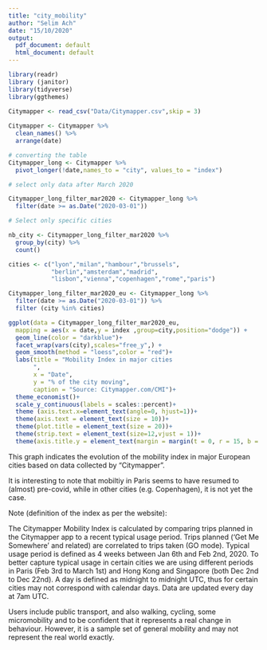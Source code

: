 ```yaml
---
title: "city_mobility"
author: "Selim Ach"
date: "15/10/2020"
output:
  pdf_document: default
  html_document: default
---
```


```r

library(readr)
library (janitor)
library(tidyverse)
library(ggthemes)

Citymapper <- read_csv("Data/Citymapper.csv",skip = 3) 
   
Citymapper <- Citymapper %>% 
  clean_names() %>% 
  arrange(date)

# converting the table
Citymapper_long <- Citymapper %>%
  pivot_longer(!date,names_to = "city", values_to = "index")


```

```r

# select only data after March 2020

Citymapper_long_filter_mar2020 <- Citymapper_long %>% 
  filter(date >= as.Date("2020-03-01"))

# Select only specific cities

nb_city <- Citymapper_long_filter_mar2020 %>% 
  group_by(city) %>% 
  count()

cities <- c("lyon","milan","hambour","brussels", 
            "berlin","amsterdam","madrid",
            "lisbon","vienna","copenhagen","rome","paris")

Citymapper_long_filter_mar2020_eu <- Citymapper_long %>% 
  filter(date >= as.Date("2020-03-01")) %>% 
  filter (city %in% cities)

ggplot(data = Citymapper_long_filter_mar2020_eu,
  mapping = aes(x = date,y = index ,group=city,position="dodge")) +
  geom_line(color = "darkblue")+
  facet_wrap(vars(city),scales="free_y",) +
  geom_smooth(method = "loess",color = "red")+
  labs(title = "Mobility Index in major cities
       ",
       x = "Date",
       y = "% of the city moving",
       caption = "Source: Citymapper.com/CMI")+
  theme_economist()+
  scale_y_continuous(labels = scales::percent)+
  theme (axis.text.x=element_text(angle=0, hjust=1))+
  theme(axis.text = element_text(size = 10))+   
  theme(plot.title = element_text(size = 20))+
  theme(strip.text = element_text(size=12,vjust = 1))+
  theme(axis.title.y = element_text(margin = margin(t = 0, r = 15, b = 0, l = 0),vjust = 1.5))

```
This graph indicates the evolution of the mobility index in major European cities based on data collected by "Citymapper". 

It is interesting to note that mobiltiy in Paris seems to have resumed to (almost) pre-covid, while in other cities (e.g. Copenhagen), it is not yet the case.


Note (definition of the index as per the website):

The Citymapper Mobility Index is calculated by comparing trips planned in the Citymapper app to a recent typical usage period. Trips planned ('Get Me Somewhere' and related) are correlated to trips taken (GO mode). Typical usage period is defined as 4 weeks between Jan 6th and Feb 2nd, 2020. To better capture typical usage in certain cities we are using different periods in Paris (Feb 3rd to March 1st) and Hong Kong and Singapore (both Dec 2nd to Dec 22nd). A day is defined as midnight to midnight UTC, thus for certain cities may not correspond with calendar days. Data are updated every day at 7am UTC.

Users include public transport, and also walking, cycling,  some micromobility and to be confident that it represents a real change in behaviour. However, it is a sample set of general mobility and may not represent the real world exactly.


